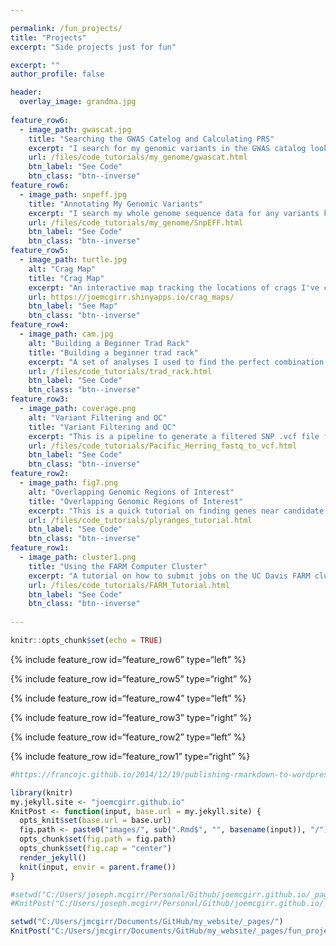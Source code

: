 ```yaml
---

permalink: /fun_projects/
title: "Projects"
excerpt: "Side projects just for fun"

excerpt: ""
author_profile: false

header:
  overlay_image: grandma.jpg
  
feature_row6:
  - image_path: gwascat.jpg
    title: "Searching the GWAS Catelog and Calculating PRS"
    excerpt: "I search for my genomic variants in the GWAS catalog looking for variant-phenotype associations and calculate polygenic risk scores."
    url: /files/code_tutorials/my_genome/gwascat.html
    btn_label: "See Code"
    btn_class: "btn--inverse"
feature_row6:
  - image_path: snpeff.jpg
    title: "Annotating My Genomic Variants"
    excerpt: "I search my whole genome sequence data for any variants known to disrupt protein function or play a role in disease."
    url: /files/code_tutorials/my_genome/SnpEFF.html
    btn_label: "See Code"
    btn_class: "btn--inverse"
feature_row5:
  - image_path: turtle.jpg
    alt: "Crag Map"
    title: "Crag Map"
    excerpt: "An interactive map tracking the locations of crags I've climbed at. Built with R shiny. Git Repo: joemcgirr/rock_climbing/crag_maps"
    url: https://joemcgirr.shinyapps.io/crag_maps/
    btn_label: "See Map"
    btn_class: "btn--inverse"  
feature_row4:
  - image_path: cam.jpg
    alt: "Building a Beginner Trad Rack"
    title: "Building a beginner trad rack"
    excerpt: "A set of analyses I used to find the perfect combination of rock climbing gear. I collected data for trad equipment offered by several manufacturers to compare price/quality tradeoffs."
    url: /files/code_tutorials/trad_rack.html
    btn_label: "See Code"
    btn_class: "btn--inverse"  
feature_row3:
  - image_path: coverage.png
    alt: "Variant Filtering and QC"
    title: "Variant Filtering and QC"
    excerpt: "This is a pipeline to generate a filtered SNP .vcf file from raw .fastq files. The approach is designed for hundreds of whole-genome low coverage sequences."
    url: /files/code_tutorials/Pacific_Herring_fastq_to_vcf.html
    btn_label: "See Code"
    btn_class: "btn--inverse"
feature_row2:
  - image_path: fig7.png
    alt: "Overlapping Genomic Regions of Interest"
    title: "Overlapping Genomic Regions of Interest"
    excerpt: "This is a quick tutorial on finding genes near candidate SNPs using my favorite R package plyranges."
    url: /files/code_tutorials/plyranges_tutorial.html
    btn_label: "See Code"
    btn_class: "btn--inverse"
feature_row1:
  - image_path: cluster1.png
    title: "Using the FARM Computer Cluster"
    excerpt: "A tutorial on how to submit jobs on the UC Davis FARM cluster. Developed for ECL243 (Ecological Genomics graduate level course)"
    url: /files/code_tutorials/FARM_Tutorial.html
    btn_label: "See Code"
    btn_class: "btn--inverse"
    
---
```


```r
knitr::opts_chunk$set(echo = TRUE)
```


{% include feature_row id="feature_row6" type="left" %}

{% include feature_row id="feature_row5" type="right" %}

{% include feature_row id="feature_row4" type="left" %}

{% include feature_row id="feature_row3" type="right" %}

{% include feature_row id="feature_row2" type="left" %}

{% include feature_row id="feature_row1" type="right" %}




```r
#https://francojc.github.io/2014/12/19/publishing-rmarkdown-to-wordpress-or-jekyll/

library(knitr)
my.jekyll.site <- "joemcgirr.github.io"
KnitPost <- function(input, base.url = my.jekyll.site) {
  opts_knit$set(base.url = base.url)
  fig.path <- paste0("images/", sub(".Rmd$", "", basename(input)), "/")
  opts_chunk$set(fig.path = fig.path)
  opts_chunk$set(fig.cap = "center")
  render_jekyll()
  knit(input, envir = parent.frame())
}

#setwd("C:/Users/joseph.mcgirr/Personal/Github/joemcgirr.github.io/_pages/")
#KnitPost("C:/Users/joseph.mcgirr/Personal/Github/joemcgirr.github.io/_pages/fun_projects.Rmd")

setwd("C:/Users/jmcgirr/Documents/GitHub/my_website/_pages/")
KnitPost("C:/Users/jmcgirr/Documents/GitHub/my_website/_pages/fun_projects.Rmd")


```

